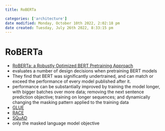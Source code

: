 ```yaml
---
title: RoBERTa

categories: ['architecture']
date modified: Monday, October 10th 2022, 2:02:18 pm
date created: Tuesday, July 26th 2022, 8:33:15 pm
---
```


# RoBERTa
- [RoBERTa: a Robustly Optimized BERT Pretraining Approach](https://arxiv.org/abs/1907.11692)
- evaluates a number of design decisions when pretraining BERT models
- They find that BERT was significantly undertrained, and can match or exceed the performance of every model published after it.
- performance can be substantially improved by training the model longer, with bigger batches over more data; removing the next sentence prediction objective; training on longer sequences; and dynamically changing the masking pattern applied to the training data
- [GLUE](GLUE.qmd)
- [RACE](RACE.qmd)
- [SQuAD](SQuAD.qmd)
- only the masked language model objective




